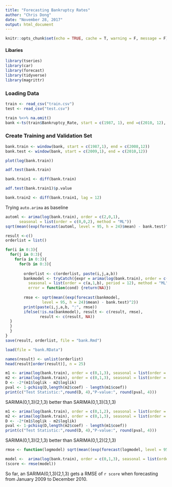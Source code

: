```yaml
---
title: "Forecasting Bankruptcy Rates"
author: "Chris Dong"
date: "November 28, 2017"
output: html_document
---
```


```r
knitr::opts_chunk$set(echo = TRUE, cache = T, warning = F, message = F)
```

#### Libaries
```r
library(tseries)
library(car)
library(forecast)
library(tidyverse)
library(magrittr)
```

### Loading Data
```r
train <- read_csv("train.csv")
test <- read_csv("test.csv")

train %<>% na.omit()
bank <-ts(train$Bankruptcy_Rate, start = c(1987, 1), end =c(2010, 12), frequency = 12)
```

### Create Training and Validation Set
```r
bank.train <- window(bank, start = c(1987,1), end = c(2008,12))
bank.test <- window(bank, start = c(2009,1), end = c(2010,12))
```

```r
plot(log(bank.train))
```

```r
adf.test(bank.train)
```

```r
bank.train1 <- diff(bank.train)
```

```r
adf.test(bank.train1)$p.value
```

```r
bank.train2 <- diff(bank.train1, lag = 12)
```

Trying `auto.arima` as baseline
```r
automl <- arima(log(bank.train), order = c(2,0,1),
      seasonal = list(order = c(0,0,2), method = "ML"))
sqrt(mean((exp(forecast(automl, level = 95, h = 24)$mean) - bank.test)^2))
```

```r
result <-c()
orderlist = list()

for(i in 0:3){
  for(j in 0:3){
    for(a in 0:3){
      for(b in 0:3){
        
        orderlist <- c(orderlist, paste(i,j,a,b))
        bankmodel <- tryCatch({expr = arima(log(bank.train), order = c(i,1,j), 
          seasonal = list(order = c(a,1,b), period = 12), method = "ML")},
          error = function(cond) {return(NA)})
        
        rmse <- sqrt(mean((exp(forecast(bankmodel, 
                level = 95, h = 24)$mean) - bank.test)^2))
        print(paste(i,j,a,b, ":", rmse))
        ifelse(!is.na(bankmodel), result <- c(result, rmse), 
               result <- c(result, NA))
  }
  }
  }
}
save(result, orderlist, file = "bank.Rmd")
```

```r
load(file = "bank.RData")
```

```r
names(result) <- unlist(orderlist)
head(result[order(result)], n = 25)
```

```r
m1 <- arima(log(bank.train), order = c(0,1,3), seasonal = list(order = c(2,1,3), period = 12), method = "ML")
m2 <- arima(log(bank.train), order = c(0,1,3), seasonal = list(order = c(3,1,3), period = 12), method = "ML")
D <- -2*(m1$loglik - m2$loglik)
pval <- 1-pchisq(D,length(m2$coef) - length(m1$coef))
print(c("Test Statistic:",round(D, 4),"P-value:", round(pval, 4)))
```

SARIMA(0,1,3)(2,1,3) better than SARIMA(0,1,3)(3,1,3)

```r
m1 <- arima(log(bank.train), order = c(0,1,2), seasonal = list(order = c(2,1,3), period = 12), method = "ML")
m2 <- arima(log(bank.train), order = c(0,1,3), seasonal = list(order = c(2,1,3), period = 12), method = "ML")
D <- -2*(m1$loglik - m2$loglik)
pval <- 1-pchisq(D,length(m2$coef) - length(m1$coef))
print(c("Test Statistic:",round(D, 4),"P-value:", round(pval, 4)))
```

SARIMA(0,1,3)(2,1,3) better than SARIMA(0,1,2)(2,1,3)

```r
rmse <- function(logmodel) sqrt(mean((exp(forecast(logmodel, level = 95, h = 24)$mean) - bank.test)^2))
```

```r
model <-  arima(log(bank.train), order = c(0,1,3), seasonal = list(order = c(2,1,3), period = 12), method = "ML")
(score <- rmse(model))
```

So far, an SARIMA(0,1,3)(2,1,3) gets a RMSE of `r score` when forecasting from January 2009 to December 2010.





